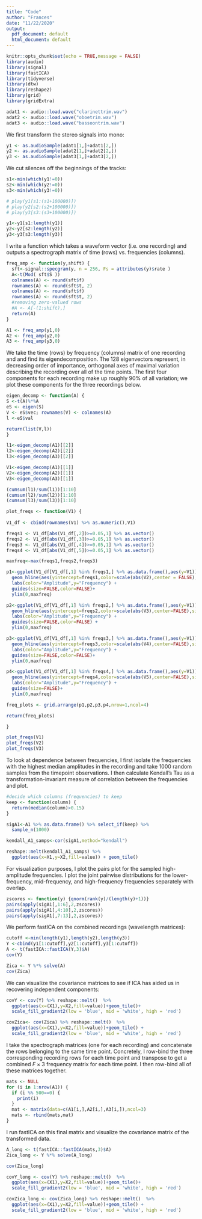 ```yaml
---
title: "Code"
author: "Frances"
date: "11/22/2020"
output:
  pdf_document: default
  html_document: default
---
```


```r
knitr::opts_chunk$set(echo = TRUE,message = FALSE)
library(audio)
library(signal)
library(fastICA)
library(tidyverse)
library(dtw)
library(reshape2)
library(grid)
library(gridExtra)
```

\section{Appendix}
```r
adat1 <- audio::load.wave("clarinettrim.wav")
adat2 <- audio::load.wave("oboetrim.wav")
adat3 <- audio::load.wave("bassoontrim.wav")
```

We first transform the stereo signals into mono:
```r
y1 <- as.audioSample(adat1[1,]+adat1[2,])
y2 <- as.audioSample(adat2[1,]+adat2[2,])
y3 <- as.audioSample(adat3[1,]+adat3[2,])
```

We cut silences off the beginnings of the tracks:
```r
s1<-min(which(y1!=0))
s2<-min(which(y2!=0))
s3<-min(which(y3!=0))
```

```r
# play(y1[s1:(s1+100000)])
# play(y2[s2:(s2+100000)])
# play(y3[s3:(s3+100000)])
```

```r
y1<-y1[s1:length(y1)]
y2<-y2[s2:length(y2)]
y3<-y3[s3:length(y3)]
```

\subsection{Spectrograph Matrices}
I write a function which takes a waveform vector (i.e. one recording) and outputs a spectrograph matrix of time (rows) vs. frequencies (columns).

```r
freq_amp <- function(y,shift) {
  sft<-signal::specgram(y, n = 256, Fs = attributes(y)$rate )
  A<-t(Mod( sft$S ))
  colnames(A) <- round(sft$f)
  rownames(A) <- round(sft$t, 2)
  colnames(A) <- round(sft$f)
  rownames(A) <- round(sft$t, 2)
  #removing zero-valued rows
  #A <- A[-(1:shift),]
  return(A)
}
```

```r
A1 <- freq_amp(y1,0)
A2 <- freq_amp(y2,0)
A3 <- freq_amp(y3,0)

```

\subsection{PCA}

We take the time (rows) by frequency (columns) matrix of one recording and and find its eigendecomposition. The 128 eigenvectors represent, in decreasing order of importance, orthogonal axes of maximal variation describing the recording over all of the time points. The first four components for each recording make up roughly 90\% of all variation; we plot these components for the three recordings below.

```r
eigen_decomp <- function(A) {
S <-t(A)%*%A
eS <- eigen(S)
V <- eS$vec; rownames(V) <- colnames(A)
l <-eS$val

return(list(V,l))
}

l1<-eigen_decomp(A1)[[2]]
l2<-eigen_decomp(A2)[[2]]
l3<-eigen_decomp(A3)[[2]]

V1<-eigen_decomp(A1)[[1]]
V2<-eigen_decomp(A2)[[1]]
V3<-eigen_decomp(A3)[[1]]

(cumsum(l1)/sum(l1))[1:10]
(cumsum(l2)/sum(l2))[1:10]
(cumsum(l3)/sum(l3))[1:10]
```

```r
plot_freqs <- function(V1) {
  
V1_df <- cbind(rownames(V1) %>% as.numeric(),V1)

freqs1 <- V1_df[abs(V1_df[,2])>=0.05,1] %>% as.vector()
freqs2 <- V1_df[abs(V1_df[,3])>=0.05,1] %>% as.vector()
freqs3 <- V1_df[abs(V1_df[,4])>=0.05,1] %>% as.vector()
freqs4 <- V1_df[abs(V1_df[,5])>=0.05,1] %>% as.vector()

maxfreq<-max(freqs1,freqs2,freqs3)

p1<-ggplot(V1_df[V1_df[,1] %in% freqs1,] %>% as.data.frame(),aes(y=V1))+
  geom_hline(aes(yintercept=freqs1,color=scale(abs(V2),center = FALSE),size=2)) +
  labs(color="Amplitude",y="Frequency") +
  guides(size=FALSE,color=FALSE)+
  ylim(0,maxfreq)

p2<-ggplot(V1_df[V1_df[,1] %in% freqs2,] %>% as.data.frame(),aes(y=V1))+
  geom_hline(aes(yintercept=freqs2,color=scale(abs(V3),center=FALSE),size=2)) +
  labs(color="Amplitude",y="Frequency") +
  guides(size=FALSE,color=FALSE) +
  ylim(0,maxfreq)

p3<-ggplot(V1_df[V1_df[,1] %in% freqs3,] %>% as.data.frame(),aes(y=V1))+
  geom_hline(aes(yintercept=freqs3,color=scale(abs(V4),center=FALSE),size=2)) +
  labs(color="Amplitude",y="Frequency") +
  guides(size=FALSE,color=FALSE)+
  ylim(0,maxfreq)

p4<-ggplot(V1_df[V1_df[,1] %in% freqs4,] %>% as.data.frame(),aes(y=V1))+
  geom_hline(aes(yintercept=freqs4,color=scale(abs(V5),center=FALSE),size=2)) +
  labs(color="Amplitude",y="Frequency") +
  guides(size=FALSE)+
  ylim(0,maxfreq)

freq_plots <- grid.arrange(p1,p2,p3,p4,nrow=1,ncol=4)

return(freq_plots)

}

plot_freqs(V1)
plot_freqs(V2)
plot_freqs(V3)
```


\subsection{Dependence: Kendall's Tau and Copula}

To look at dependence between frequencies, I first isolate the frequencies with the highest median amplitudes in the recording and take 1000 random samples from the timepoint observations. I then calculate Kendall's Tau as a transformation-invariant measure of correlation between the frequencies and plot.

```r
#decide which columns (frequencies) to keep
keep <- function(column) {
  return(median(column)>0.15)
}

sigA1<-A1 %>% as.data.frame() %>% select_if(keep) %>% 
  sample_n(1000)

kendall_A1_samps<-cor(sigA1,method="kendall")

reshape::melt(kendall_A1_samps) %>%
  ggplot(aes(x=X1,y=X2,fill=value)) + geom_tile()
```


For visualization purposes, I plot the pairs plot for the sampled high-amplitude frequencies. I plot the joint pairwise distributions for the lower-frequency, mid-frequency, and high-frequency frequencies separately with overlap.

```r
zscores <- function(y) {qnorm(rank(y)/(length(y)+1))}
pairs(apply(sigA1[,1:6],2,zscores))
pairs(apply(sigA1[,4:10],2,zscores))
pairs(apply(sigA1[,7:13],2,zscores))

```


\subsection{ICA: Wavelength Matrices}

We perform fastICA on the combined recordings (wavelength matrices):

```r
cutoff <-min(length(y1),length(y2),length(y3))
Y <-cbind(y1[1:cutoff],y2[1:cutoff],y3[1:cutoff])
A <- t(fastICA::fastICA(Y,3)$A)
cov(Y)
```

```r
Zica <- Y %*% solve(A)
cov(Zica)
```

We can visualize the covariance matrices to see if ICA has aided us in recovering independent components:
```r
covY <- cov(Y) %>% reshape::melt()  %>%
  ggplot(aes(x=(X1),y=X2,fill=value))+geom_tile()+
  scale_fill_gradient2(low = 'blue', mid = 'white', high = 'red')

covZica<- cov(Zica) %>% reshape::melt()  %>%
  ggplot(aes(x=(X1),y=X2,fill=value))+geom_tile() +
  scale_fill_gradient2(low = 'blue', mid = 'white', high = 'red')
```

\subsection{Concatenated Spectrograph Matrices}


I take the spectrograph matrices (one for each recording) and concatenate the rows belonging to the same time point. Concretely,
I row-bind the three corresponding recording rows for each time point and transpose to get a combined $F \times 3$ frequency matrix for each time point. I then row-bind all of these matrices together.

```r
mats <- NULL
for (i in 1:nrow(A1)) {
  if (i %% 500==0) {
    print(i)
  }
  mat <- matrix(data=c(A1[i,],A2[i,],A3[i,]),ncol=3)
  mats <- rbind(mats,mat)
}

```

I run fastICA on this final matrix and visualize the covariance matrix of the transformed data.

```r
A_long <- t(fastICA::fastICA(mats,3)$A)
Zica_long <- Y %*% solve(A_long)

cov(Zica_long)

covY_long <- cov(Y) %>% reshape::melt()  %>%
  ggplot(aes(x=(X1),y=X2,fill=value))+geom_tile()+
  scale_fill_gradient2(low = 'blue', mid = 'white', high = 'red')

covZica_long <- cov(Zica_long) %>% reshape::melt()  %>%
  ggplot(aes(x=(X1),y=X2,fill=value))+geom_tile() +
  scale_fill_gradient2(low = 'blue', mid = 'white', high = 'red')
```